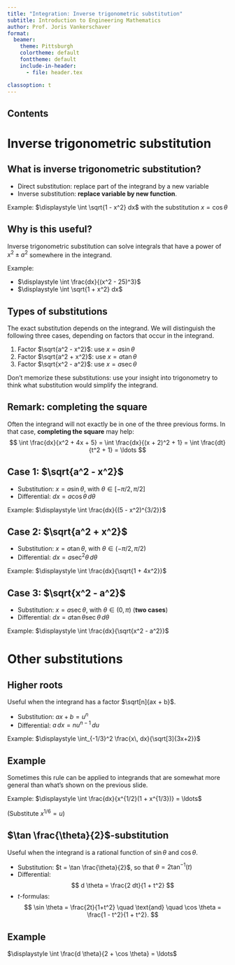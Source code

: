 ```yaml
---
title: "Integration: Inverse trigonometric substitution"
subtitle: Introduction to Engineering Mathematics
author: Prof. Joris Vankerschaver
format:
  beamer:
    theme: Pittsburgh
    colortheme: default
    fonttheme: default
    include-in-header:
      - file: header.tex

classoption: t
---
```


## Contents

\tableofcontents

# Inverse trigonometric substitution

## What is inverse trigonometric substitution?

- Direct substitution: replace part of the integrand by a new variable
- Inverse substitution: **replace variable by new function**.

Example: $\displaystyle \int \sqrt{1 - x^2} dx$ with the substitution $x = \cos \theta$

## Why is this useful?

Inverse trigonometric substitution can solve integrals that have a power of $x^2 \pm a^2$ somewhere in the integrand.

Example:

- $\displaystyle \int \frac{dx}{(x^2 - 25)^3}$
- $\displaystyle \int \sqrt{1 + x^2} dx$

## Types of substitutions

The exact substitution depends on the integrand. We will distinguish the following three cases, depending on factors that occur in the integrand.

1. Factor $\sqrt{a^2 - x^2}$: use $x = a \sin \theta$
2. Factor $\sqrt{a^2 + x^2}$: use $x = a \tan \theta$
3. Factor $\sqrt{x^2 - a^2}$: use $x = a \sec \theta$

Don't memorize these substitutions: use your insight into trigonometry to think what substitution would simplify the integrand.

## Remark: completing the square

Often the integrand will not exactly be in one of the three previous forms. In that case, **completing the square** may help:
$$
    \int \frac{dx}{x^2 + 4x + 5} = \int \frac{dx}{(x + 2)^2 + 1} = \int \frac{dt}{t^2 + 1} = \ldots
$$

## Case 1: $\sqrt{a^2 - x^2}$

- Substitution: $x = a \sin \theta$, with $\theta \in [-\pi/2, \pi/2]$
- Differential: $dx = a \cos \theta \, d \theta$

Example: $\displaystyle \int \frac{dx}{(5 - x^2)^{3/2}}$

## Case 2: $\sqrt{a^2 + x^2}$

- Substitution: $x = a \tan \theta$, with $\theta \in (-\pi/2, \pi/2)$
- Differential: $dx = a \sec^2 \theta \, d \theta$

Example: $\displaystyle \int \frac{dx}{\sqrt{1 + 4x^2}}$

## Case 3: $\sqrt{x^2 - a^2}$

- Substitution: $x = a \sec \theta$, with $\theta \in (0, \pi)$ (**two cases**)
- Differential: $dx = a \tan \theta \sec \theta \, d \theta$

Example: $\displaystyle \int \frac{dx}{\sqrt{x^2 - a^2}}$

# Other substitutions

## Higher roots

Useful when the integrand has a factor $\sqrt[n]{ax + b}$.

- Substitution: $ax + b = u^n$
- Differential: $a \, dx = n u^{n-1} \, du$

Example: $\displaystyle \int_{-1/3}^2 \frac{x\, dx}{\sqrt[3]{3x+2}}$

## Example

Sometimes this rule can be applied to integrands that are somewhat more general than what's shown on the previous slide.

Example: $\displaystyle \int \frac{dx}{x^{1/2}(1 + x^{1/3})} = \ldots$

(Substitute $x^{1/6} = u$)

## $\tan \frac{\theta}{2}$-substitution

Useful when the integrand is a rational function of $\sin \theta$ and $\cos \theta$.

- Substitution: $t = \tan \frac{\theta}{2}$, so that $\theta = 2\tan^{-1}(t)$
- Differential: 
$$
d \theta = \frac{2 dt}{1 + t^2}
$$
- $t$-formulas:
$$
    \sin \theta = \frac{2t}{1+t^2} \quad \text{and} \quad \cos \theta = \frac{1 - t^2}{1 + t^2}.
$$

## Example

$\displaystyle \int \frac{d \theta}{2 + \cos \theta} = \ldots$
